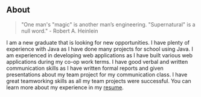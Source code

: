 ## About

> "One man's "magic" is another man’s engineering. "Supernatural" is a null word." - Robert A. Heinlein

I am a new graduate that is looking for new opportunities. I have plenty of experience 
with Java as I have done many projects for school using Java. I am experienced in developing web applications 
as I have built various web applications during my co-op work terms. I have good verbal and written communication 
skills as I have written formal reports and given presentations about my team project for my communication class. 
I have great teamworking skills as all my team projects were successful. You can learn more about my experience
in my [resume](/resume.pdf).